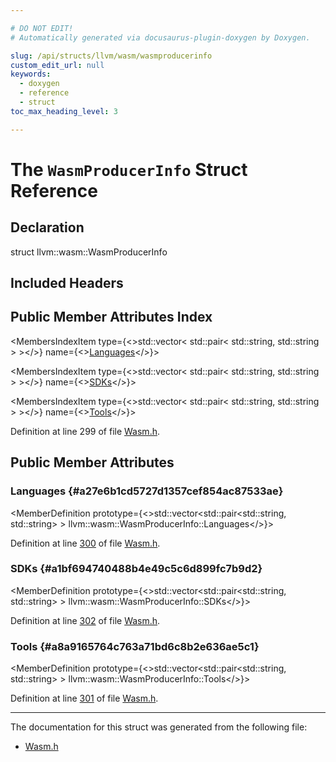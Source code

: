 ```yaml
---

# DO NOT EDIT!
# Automatically generated via docusaurus-plugin-doxygen by Doxygen.

slug: /api/structs/llvm/wasm/wasmproducerinfo
custom_edit_url: null
keywords:
  - doxygen
  - reference
  - struct
toc_max_heading_level: 3

---
```





# The `WasmProducerInfo` Struct Reference

<DoxygenPage pluginConfig={pluginConfig}>



## Declaration

<CodeBlock>struct llvm::wasm::WasmProducerInfo</CodeBlock>

## Included Headers

<IncludesList>
<IncludesListItem
  filePath="llvm/BinaryFormat/Wasm.h"
  permalink="/docs/api/files/include/include/llvm/include/llvm/binaryformat/wasm-h"
  isLocal="true" />
</IncludesList>

## Public Member Attributes Index

<MembersIndex>

<MembersIndexItem
  type={<>std::vector&lt; std::pair&lt; std::string, std::string &gt; &gt;</>}
  name={<><a href="#a27e6b1cd5727d1357cef854ac87533ae">Languages</a></>}>
</MembersIndexItem>

<MembersIndexItem
  type={<>std::vector&lt; std::pair&lt; std::string, std::string &gt; &gt;</>}
  name={<><a href="#a1bf694740488b4e49c5c6d899fc7b9d2">SDKs</a></>}>
</MembersIndexItem>

<MembersIndexItem
  type={<>std::vector&lt; std::pair&lt; std::string, std::string &gt; &gt;</>}
  name={<><a href="#a8a9165764c763a71bd6c8b2e636ae5c1">Tools</a></>}>
</MembersIndexItem>

</MembersIndex>


Definition at line 299 of file <a href="/docs/api/files/include/include/llvm/include/llvm/binaryformat/wasm-h">Wasm.h</a>.

<SectionDefinition>

## Public Member Attributes

### Languages {#a27e6b1cd5727d1357cef854ac87533ae}

<MemberDefinition
  prototype={<>std::vector&lt;std::pair&lt;std::string, std::string&gt; &gt; llvm::wasm::WasmProducerInfo::Languages</>}>

Definition at line <a href="/docs/api/files/include/include/llvm/include/llvm/binaryformat/wasm-h/#l00300">300</a> of file <a href="/docs/api/files/include/include/llvm/include/llvm/binaryformat/wasm-h">Wasm.h</a>.
</MemberDefinition>

### SDKs {#a1bf694740488b4e49c5c6d899fc7b9d2}

<MemberDefinition
  prototype={<>std::vector&lt;std::pair&lt;std::string, std::string&gt; &gt; llvm::wasm::WasmProducerInfo::SDKs</>}>

Definition at line <a href="/docs/api/files/include/include/llvm/include/llvm/binaryformat/wasm-h/#l00302">302</a> of file <a href="/docs/api/files/include/include/llvm/include/llvm/binaryformat/wasm-h">Wasm.h</a>.
</MemberDefinition>

### Tools {#a8a9165764c763a71bd6c8b2e636ae5c1}

<MemberDefinition
  prototype={<>std::vector&lt;std::pair&lt;std::string, std::string&gt; &gt; llvm::wasm::WasmProducerInfo::Tools</>}>

Definition at line <a href="/docs/api/files/include/include/llvm/include/llvm/binaryformat/wasm-h/#l00301">301</a> of file <a href="/docs/api/files/include/include/llvm/include/llvm/binaryformat/wasm-h">Wasm.h</a>.
</MemberDefinition>

</SectionDefinition>

<hr/>

The documentation for this struct was generated from the following file:

<ul>
<li><a href="/docs/api/files/include/include/llvm/include/llvm/binaryformat/wasm-h">Wasm.h</a></li>
</ul>

</DoxygenPage>
